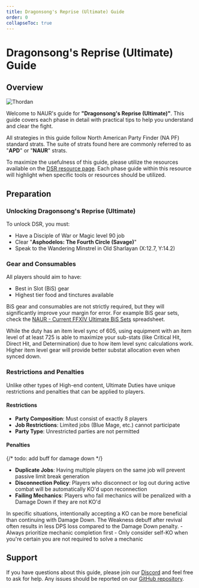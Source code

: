 ```yaml
---
title: Dragonsong's Reprise (Ultimate) Guide
order: 0
collapseToc: true
---
```


# Dragonsong's Reprise (Ultimate) Guide

## Overview

![Thordan](/images/thumbnails/ultimate/Thordan.png)

Welcome to NAUR's guide for **"Dragonsong's Reprise (Ultimate)"**.
This guide covers each phase in detail with practical tips to help you understand and clear the fight.

All strategies in this guide follow North American Party Finder (NA PF) standard strats.
The suite of strats found here are commonly referred to as "**APD**" or "**NAUR**" strats.

To maximize the usefulness of this guide, please utilize the resources available on the [DSR resource page](/ultimate/dsr).
Each phase guide within this resource will highlight when specific tools or resources should be utilized.

## Preparation

### Unlocking Dragonsong's Reprise (Ultimate)

To unlock DSR, you must:
- Have a Disciple of War or Magic level 90 job
- Clear "**Asphodelos: The Fourth Circle (Savage)**"
- Speak to the Wandering Minstrel in Old Sharlayan (X:12.7, Y:14.2)

### Gear and Consumables

All players should aim to have:
- Best in Slot (BiS) gear
- Highest tier food and tinctures available

BiS gear and consumables are not strictly required, but they will significantly improve your margin for error.
For example BiS gear sets, check the [NAUR - Current FFXIV Ultimate BiS Sets](https://tinyurl.com/naur-bis-sets) spreadsheet.

<Callout>
While the duty has an item level sync of 605, using equipment with an item level of at least 725 is able to maximize your sub-stats
(like Critical Hit, Direct Hit, and Determination) due to how item level sync calculations work.
Higher item level gear will provide better substat allocation even when synced down.
</Callout>

### Restrictions and Penalties

Unlike other types of High-end content, Ultimate Duties have unique restrictions and penalties that can be applied to players.

#### Restrictions

- **Party Composition**: Must consist of exactly 8 players
- **Job Restrictions**: Limited jobs (Blue Mage, etc.) cannot participate
- **Party Type**: Unrestricted parties are not permitted


#### Penalties
{/* todo: add buff for damage down */}
- **Duplicate Jobs**: Having multiple players on the same job will prevent passive limit break generation
- **Disconnection Policy**: Players who disconnect or log out during active combat will be automatically KO'd upon reconnection
- **Failing Mechanics**: Players who fail mechanics will be penalized with a Damage Down if they are not KO'd

<Callout type="tip"> 
In specific situations, intentionally accepting a KO can be more beneficial than continuing with Damage Down.
The Weakness debuff after revival often results in less DPS loss compared to the Damage Down penalty.
- Always prioritize mechanic completion first
- Only consider self-KO when you're certain you are not required to solve a mechanic
</Callout>

## Support

If you have questions about this guide, please join our [Discord](https://discord.com/invite/naurffxiv) and feel free to ask for help.
Any issues should be reported on our [GitHub repository](https://github.com/naurffxiv/naurffxiv).
